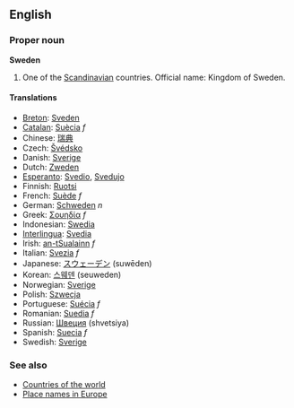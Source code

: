 ==English==

===Proper noun===
'''Sweden'''

#One of the [[Scandinavian]] countries. Official name: Kingdom of Sweden.

====Translations====
*[[Breton]]: [[Sveden]]
*[[Catalan]]: [[Suècia]] ''f''
*Chinese: [[瑞典]]
*Czech: [[Švédsko]]
*Danish: [[Sverige]]
*Dutch: [[Zweden]]
*[[Esperanto]]: [[Svedio]], [[Svedujo]]
*Finnish: [[Ruotsi]]
*French: [[Suède]] ''f''
*German: [[Schweden]] ''n''
*Greek: [[Σουηδία]] ''f''
*Indonesian: [[Swedia]]
*[[Interlingua]]: [[Svedia]]
*Irish: [[an-tSualainn]] ''f''
*Italian: [[Svezia]] ''f''
*Japanese: [[スウェーデン]] (suwēden)
*Korean: [[스웨덴]] (seuweden)
*Norwegian: [[Sverige]]
*Polish: [[Szwecja]]
*Portuguese: [[Suécia]] ''f''
*Romanian: [[Suedia]] ''f''
*Russian: [[Швеция]] (shvetsiya)
*Spanish: [[Suecia]] ''f''
*Swedish: [[Sverige]]

===See also=== 
*[[Countries of the world]]
*[[Wiktionary Appendix:Place names in Europe|Place names in Europe]]